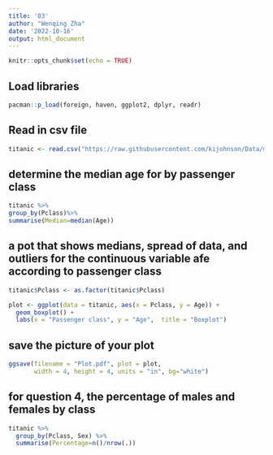 ```yaml
---
title: '03'
author: "Wenqing Zha"
date: '2022-10-16'
output: html_document
---
```


```r
knitr::opts_chunk$set(echo = TRUE)
```

## Load libraries
```r
pacman::p_load(foreign, haven, ggplot2, dplyr, readr)
```

## Read in csv file
```r
titanic <- read.csv("https://raw.githubusercontent.com/kijohnson/Data/main/titanic.csv")
```

## determine the median age for by passenger class
```r
titanic %>%
group_by(Pclass)%>% 
summarise(Median=median(Age))
```

## a pot that shows medians, spread of data, and outliers for the continuous variable afe according to passenger class
```r
titanic$Pclass <- as.factor(titanic$Pclass)

plot <- ggplot(data = titanic, aes(x = Pclass, y = Age)) +
  geom_boxplot() +
  labs(x = "Passenger class", y = "Age",  title = "Boxplot")
```
## save the picture of your plot
```r
ggsave(filename = "Plot.pdf", plot = plot,
       width = 4, height = 4, units = "in", bg="white") 
```

## for question 4, the percentage of males and females by class
```r
titanic %>% 
  group_by(Pclass, Sex) %>% 
  summarise(Percentage=n()/nrow(.))
```


